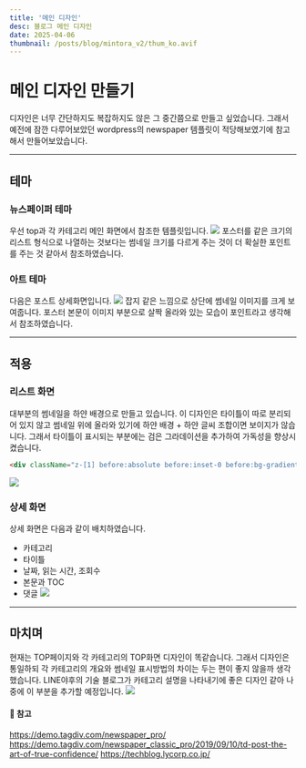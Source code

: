 ```yaml
---
title: '메인 디자인'
desc: 블로그 메인 디자인
date: 2025-04-06
thumbnail: /posts/blog/mintora_v2/thum_ko.avif
---
```


<h1>메인 디자인 만들기</h1>

디자인은 너무 간단하지도 복잡하지도 않은 그 중간쯤으로 만들고 싶었습니다.
그래서 예전에 잠깐 다루어보았던 wordpress의 newspaper 템플릿이 적당해보였기에 참고해서 만들어보았습니다.

---

## 테마
### 뉴스페이퍼 테마
우선 top과 각 카테고리 메인 화면에서 참조한 템플릿입니다.
![](/posts/blog/mintora_v2/newspaper.avif)
포스터를 같은 크기의 리스트 형식으로 나열하는 것보다는 썸네일 크기를 다르게 주는 것이 더 확실한 포인트를 주는 것 같아서 참조하였습니다.

### 아트 테마
다음은 포스트 상세화면입니다.
![](/posts/blog/mintora_v2/arts.avif)
잡지 같은 느낌으로 상단에 썸네일 이미지를 크게 보여줍니다.
포스터 본문이 이미지 부분으로 살짝 올라와 있는 모습이 포인트라고 생각해서 참조하였습니다.

---
## 적용
### 리스트 화면
대부분의 썸네일을 하얀 배경으로 만들고 있습니다.
이 디자인은 타이틀이 따로 분리되어 있지 않고 썸네일 위에 올라와 있기에 하얀 배경 + 하얀 글씨 조합이면 보이지가 않습니다.
그래서 타이틀이 표시되는 부분에는 검은 그라데이션을 추가하여 가독성을 향상시켰습니다.
```html
<div className="z-[1] before:absolute before:inset-0 before:bg-gradient-to-t before:from-black before:via-transparent before:to-transparent before:opacity-70" />
```
![](/posts/blog/mintora_v2/main_ko.avif)

### 상세 화면
상세 화면은 다음과 같이 배치하였습니다.
- 카테고리
- 타이틀
- 날짜, 읽는 시간, 조회수
- 본문과 TOC
- 댓글
![](/posts/blog/mintora_v2/detail_ko.avif)

---

## 마치며
현재는 TOP페이지와 각 카테고리의 TOP화면 디자인이 똑같습니다.
그래서 디자인은 통일하되 각 카테고리의 개요와 썸네일 표시방법의 차이는 두는 편이 좋지 않을까 생각했습니다.
LINE야후의 기술 블로그가 카테고리 설명을 나타내기에 좋은 디자인 같아 나중에 이 부분을 추가할 예정입니다.
![](/posts/blog/mintora_v2/lycorp.avif)

#### 🔗 참고
https://demo.tagdiv.com/newspaper_pro/
https://demo.tagdiv.com/newspaper_classic_pro/2019/09/10/td-post-the-art-of-true-confidence/
https://techblog.lycorp.co.jp/
